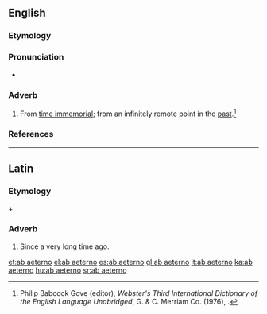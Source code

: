 ==English==

===Etymology===
{{borrowing|en|NL.|ab aeternō}}

===Pronunciation===
* {{a|GenAm}} {{IPA|/ˌæb iˈtɚ.noʊ/|/ˌɑb ˌaɪˈtɚ.noʊ/|lang=en}}

===Adverb===
{{en-adv}}

# From [[time immemorial]]; from an infinitely remote point in the [[past]].<ref name=Gove>Philip Babcock Gove (editor), ''Webster's Third International Dictionary of the English Language Unabridged'', G. & C. Merriam Co. (1976), {{ISBN|0-87779-101-5}}.</ref>

===References===
<references/>

----

==Latin==

===Etymology===
{{m|la|ab}} + {{m|la|aeternus}}

===Adverb===
{{head|la|adverb|head=[[ab]] [[aeternō]]}}

# Since a very long time ago.

[[et:ab aeterno]]
[[el:ab aeterno]]
[[es:ab aeterno]]
[[gl:ab aeterno]]
[[it:ab aeterno]]
[[ka:ab aeterno]]
[[hu:ab aeterno]]
[[sr:ab aeterno]]